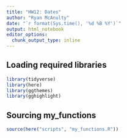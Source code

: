 ```yaml
---
title: "HW12: Dates"
author: "Ryan McAnulty"
date: "`r format(Sys.time(), '%d %B %Y')`"
output: html_notebook
editor_options: 
  chunk_output_type: inline
---
```


## Loading required libraries
```r
library(tidyverse)
library(here)
library(ggthemes)
library(gghighlight)
```

## Sourcing my_functions
```r
source(here("scripts", "my_functions.R"))
```
